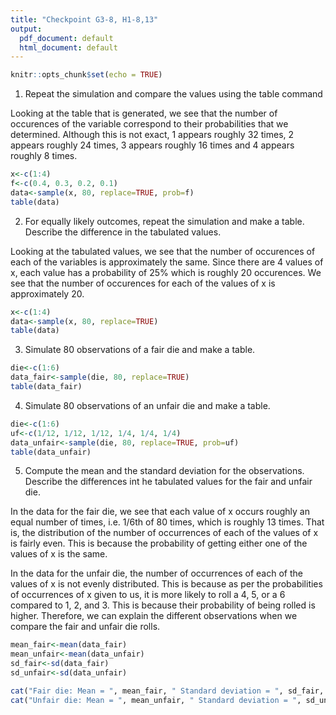 ```yaml
---
title: "Checkpoint G3-8, H1-8,13"
output:
  pdf_document: default
  html_document: default
---
```


```r
knitr::opts_chunk$set(echo = TRUE)
```

1. Repeat the simulation and compare the values using the table command

Looking at the table that is generated, we see that the number of occurences of the variable correspond to their probabilities that we determined. Although this is not exact, 1 appears roughly 32 times, 2 appears roughly 24 times, 3 appears roughly 16 times and 4 appears roughly 8 times.

```r
x<-c(1:4)
f<-c(0.4, 0.3, 0.2, 0.1)
data<-sample(x, 80, replace=TRUE, prob=f)
table(data)
```

2. For equally likely outcomes, repeat the simulation and make a table. Describe the difference in the tabulated values.

Looking at the tabulated values, we see that the number of occurences of each of the variables is approximately the same. Since there are 4 values of x, each value has a probability of 25% which is roughly 20 occurences. We see that the number of occurences for each of the values of x is approximately 20.

```r
x<-c(1:4)
data<-sample(x, 80, replace=TRUE)
table(data)
```

3. Simulate 80 observations of a fair die and make a table.

```r
die<-c(1:6)
data_fair<-sample(die, 80, replace=TRUE)
table(data_fair)
```

4. Simulate 80 observations of an unfair die and make a table.

```r
die<-c(1:6)
uf<-c(1/12, 1/12, 1/12, 1/4, 1/4, 1/4)
data_unfair<-sample(die, 80, replace=TRUE, prob=uf)
table(data_unfair)
```

5. Compute the mean and the standard deviation for the observations. Describe the differences int he tabulated values for the fair and unfair die.

In the data for the fair die, we see that each value of x occurs roughly an equal number of times, i.e. 1/6th of 80 times, which is roughly 13 times. That is, the distribution of the number of occurrences of each of the values of x is fairly even. This is because the probability of getting either one of the values of x is the same.

In the data for the unfair die, the number of occurrences of each of the values of x is not evenly distributed. This is because as per the probabilities of occurrences of x given to us, it is more likely to roll a 4, 5, or a 6 compared to 1, 2, and 3. This is because their probability of being rolled is higher. Therefore, we can explain the different observations when we compare the fair and unfair die rolls.

```r
mean_fair<-mean(data_fair)
mean_unfair<-mean(data_unfair)
sd_fair<-sd(data_fair)
sd_unfair<-sd(data_unfair)

cat("Fair die: Mean = ", mean_fair, " Standard deviation = ", sd_fair, "\n")
cat("Unfair die: Mean = ", mean_unfair, " Standard deviation = ", sd_unfair)
```

